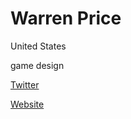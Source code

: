 # Warren Price

<Location>

United States

</Location>

<Skills>

game design

</Skills>

<Personal>

[Twitter](https://twitter.com/WarrenPrice)

</Personal>

<Business>

[Website](https://www.ubisoft.com/en-us/)

</Business>


